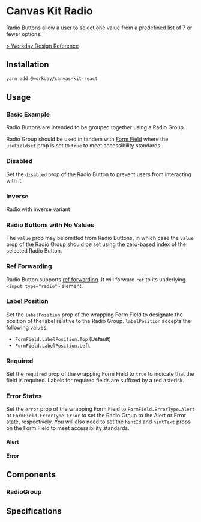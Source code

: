 


<Meta title="Components/Inputs/Radio" component={Radio} />

# Canvas Kit Radio

Radio Buttons allow a user to select one value from a predefined list of 7 or fewer options.

[> Workday Design Reference](https://design.workday.com/components/inputs/radio-buttons)

## Installation

```sh
yarn add @workday/canvas-kit-react
```

## Usage

### Basic Example

Radio Buttons are intended to be grouped together using a Radio Group.

Radio Group should be used in tandem with [Form Field](/components/inputs/form-field/) where the
`useFieldset` prop is set to `true` to meet accessibility standards.

<ExampleCodeBlock code={Basic} />

### Disabled

Set the `disabled` prop of the Radio Button to prevent users from interacting with it.

<ExampleCodeBlock code={Disabled} />

### Inverse

Radio with inverse variant

<ExampleCodeBlock code={Inverse} />

### Radio Buttons with No Values

The `value` prop may be omitted from Radio Buttons, in which case the `value` prop of the Radio
Group should be set using the zero-based index of the selected Radio Button.

<ExampleCodeBlock code={NoValue} />

### Ref Forwarding

Radio Button supports [ref forwarding](https://reactjs.org/docs/forwarding-refs.html). It will
forward `ref` to its underlying `<input type="radio">` element.

<ExampleCodeBlock code={RefForwarding} />

### Label Position

Set the `labelPosition` prop of the wrapping Form Field to designate the position of the label
relative to the Radio Group. `labelPosition` accepts the following values:

- `FormField.LabelPosition.Top` (Default)
- `FormField.LabelPosition.Left`

<ExampleCodeBlock code={LabelPosition} />

### Required

Set the `required` prop of the wrapping Form Field to `true` to indicate that the field is required.
Labels for required fields are suffixed by a red asterisk.

<ExampleCodeBlock code={Required} />

### Error States

Set the `error` prop of the wrapping Form Field to `FormField.ErrorType.Alert` or
`FormField.ErrorType.Error` to set the Radio Group to the Alert or Error state, respectively. You
will also need to set the `hintId` and `hintText` props on the Form Field to meet accessibility
standards.

#### Alert

<ExampleCodeBlock code={Alert} />

#### Error

<ExampleCodeBlock code={Error} />

## Components

<SymbolDoc name="Radio" hideDescription />

### RadioGroup

<SymbolDoc name="RadioGroup" fileName="/react/" />

## Specifications

<Specifications file="Radio.spec.ts" name="Radio" />
